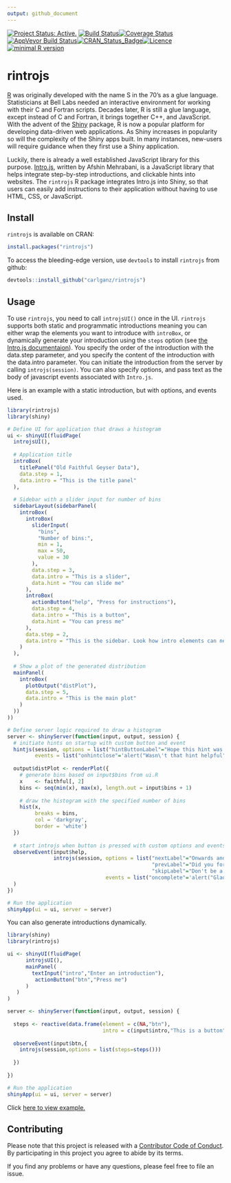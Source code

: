 ```yaml
---
output: github_document
---
```



[![Project Status: Active.](http://www.repostatus.org/badges/latest/active.svg)](http://www.repostatus.org/#active) [![Build Status](https://travis-ci.org/carlganz/rintrojs.svg?branch=master)](https://travis-ci.org/carlganz/rintrojs)[![Coverage Status](https://img.shields.io/codecov/c/github/carlganz/rintrojs/master.svg)](https://codecov.io/github/carlganz/rintrojs?branch=master)[![AppVeyor Build Status](https://ci.appveyor.com/api/projects/status/github/carlganz/rintrojs?branch=master&svg=true)](https://ci.appveyor.com/project/carlganz/rintrojs)[![CRAN_Status_Badge](http://www.r-pkg.org/badges/version/rintrojs)](https://cran.r-project.org/package=rintrojs)[![Licence](https://img.shields.io/badge/licence-GPL--3-blue.svg)](https://www.gnu.org/licenses/gpl-3.0.en.html)[![minimal R version](https://img.shields.io/badge/R%3E%3D-3.0.0-6666ff.svg)](https://cran.r-project.org/)

rintrojs
========

[R](https://r-project.org) was originally developed with the name S in the 70's as a glue language. Statisticians at Bell Labs needed an interactive environment for working with their C and Fortran scripts. Decades later, R is still a glue language, except instead of C and Fortran, it brings together C++, and JavaScript. With the advent of the [Shiny](http://http://shiny.rstudio.com/) package, R is now a popular platform for developing data-driven web applications. As Shiny increases in popularity so will the complexity of the Shiny apps built. In many instances, new-users will require guidance when they first use a Shiny application.

Luckily, there is already a well established JavaScript library for this purpose. [Intro.js](http://introjs.com), written by Afshin Mehrabani, is a JavaScript library that helps integrate step-by-step introductions, and clickable hints into websites. The `rintrojs` R package integrates Intro.js into Shiny, so that users can easily add instructions to their application without having to use HTML, CSS, or JavaScript.

Install
-------

`rintrojs` is available on CRAN:

```r
install.packages("rintrojs")
```

To access the bleeding-edge version, use `devtools` to install `rintrojs` from github:

```r
devtools::install_github("carlganz/rintrojs")
```

Usage
-----

To use `rintrojs`, you need to call `introjsUI()` once in the UI. `rintrojs` supports both static and programmatic introductions meaning you can either wrap the elements you want to introduce with `introBox`, or dynamically generate your introduction using the `steps` option (see [the Intro.js documentaion](https://github.com/usablica/intro.js/wiki/Documentation)). You specify the order of the introduction with the data.step parameter, and you specify the content of the introduction with the data.intro parameter. You can initiate the introduction from the server by calling `introjs(session)`. You can also specify options, and pass text as the body of javascript events associated with `Intro.js`.

Here is an example with a static introduction, but with options, and events used. 

``` r
library(rintrojs)
library(shiny)

# Define UI for application that draws a histogram
ui <- shinyUI(fluidPage(
  introjsUI(),
  
  # Application title
  introBox(
    titlePanel("Old Faithful Geyser Data"),
    data.step = 1,
    data.intro = "This is the title panel"
  ),
  
  # Sidebar with a slider input for number of bins
  sidebarLayout(sidebarPanel(
    introBox(
      introBox(
        sliderInput(
          "bins",
          "Number of bins:",
          min = 1,
          max = 50,
          value = 30
        ),
        data.step = 3,
        data.intro = "This is a slider",
        data.hint = "You can slide me"
      ),
      introBox(
        actionButton("help", "Press for instructions"),
        data.step = 4,
        data.intro = "This is a button",
        data.hint = "You can press me"
      ),
      data.step = 2,
      data.intro = "This is the sidebar. Look how intro elements can nest"
    )
  ),
  
  # Show a plot of the generated distribution
  mainPanel(
    introBox(
      plotOutput("distPlot"),
      data.step = 5,
      data.intro = "This is the main plot"
    )
  ))
))

# Define server logic required to draw a histogram
server <- shinyServer(function(input, output, session) {
  # initiate hints on startup with custom button and event
  hintjs(session, options = list("hintButtonLabel"="Hope this hint was helpful"),
         events = list("onhintclose"='alert("Wasn\'t that hint helpful")'))
  
  output$distPlot <- renderPlot({
    # generate bins based on input$bins from ui.R
    x    <- faithful[, 2]
    bins <- seq(min(x), max(x), length.out = input$bins + 1)
    
    # draw the histogram with the specified number of bins
    hist(x,
         breaks = bins,
         col = 'darkgray',
         border = 'white')
  })
  
  # start introjs when button is pressed with custom options and events
  observeEvent(input$help,
               introjs(session, options = list("nextLabel"="Onwards and Upwards",
                                               "prevLabel"="Did you forget something?",
                                               "skipLabel"="Don't be a quitter"),
                                events = list("oncomplete"='alert("Glad that is over")'))
  )
})

# Run the application
shinyApp(ui = ui, server = server)
```

You can also generate introductions dynamically.

``` r
library(shiny)
library(rintrojs)

ui <- shinyUI(fluidPage(
      introjsUI(),
      mainPanel(
        textInput("intro","Enter an introduction"),
         actionButton("btn","Press me")
      )
   )
)

server <- shinyServer(function(input, output, session) {
   
  steps <- reactive(data.frame(element = c(NA,"btn"),
                               intro = c(input$intro,"This is a button")))
  
  observeEvent(input$btn,{
    introjs(session,options = list(steps=steps()))
    
  })
  
})

# Run the application 
shinyApp(ui = ui, server = server)
```

Click [here to view example.](https://carlganz.shinyapps.io/rintrojsexample/)

Contributing
------------

Please note that this project is released with a [Contributor Code of Conduct](CONDUCT.md). By participating in this project you agree to abide by its terms.

If you find any problems or have any questions, please feel free to file an issue. 

